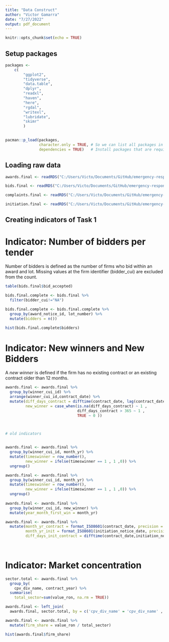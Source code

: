```yaml
---
title: "Data Construct"
author: "Victor Gamarra"
date: "7/27/2022"
output: pdf_document
---
```


```r
knitr::opts_chunk$set(echo = TRUE)
```

## Setup packages

```r
packages <-
	c(
		"ggplot2",
		"tidyverse",
		"data.table",
		"dplyr",
		"readxl",
		"haven",
		"here",
		"rgdal",
		"writexl",
		"lubridate",
		"skimr"
		)
  

pacman::p_load(packages,
               character.only = TRUE, # So we can list all packages in a single vector
               dependencies = TRUE)   # Install packages that are required by the packages we listed

```


## Loading raw data

```r

awards.final <- readRDS("C:/Users/Victo/Documents/GitHub/emergency-response-procurement/02-R/4-datasets/1-raw/awards_data.Rda")

bids.final <- readRDS("C:/Users/Victo/Documents/GitHub/emergency-response-procurement/02-R/4-datasets/1-raw/bids_data.Rda")

complaints.final <- readRDS("C:/Users/Victo/Documents/GitHub/emergency-response-procurement/02-R/4-datasets/1-raw/complaints_data.Rda")

initiation.final <- readRDS("C:/Users/Victo/Documents/GitHub/emergency-response-procurement/02-R/4-datasets/1-raw/initiation_data.Rda")

```


## Creating indicators of Task 1


# Indicator: Number of bidders per tender

Number of bidders is defined as the number of firms who bid within an award and lot. Missing values at the firm identifier (bidder_cui) are excluded from the count.

```r

table(bids.final$bid_accepted)

bids.final.complete <- bids.final %>% 
  filter(bidder_cui!="NA")

bids.final.complete <- bids.final.complete %>% 
  group_by(award_notice_id, lot_number) %>% 
  mutate(bidders = n())

hist(bids.final.complete$bidders)


```

# Indicator: New winners and New Bidders

A *new winner* is defined if the firm has no existing contract or an existing contract older than 12 months. 

```r


awards.final <- awards.final %>% 
  group_by(winner_cui_id) %>% 
  arrange(winner_cui_id,contract_date) %>% 
  mutate(diff_days_contract = difftime(contract_date, lag(contract_date) , units = "days"),
         new_winner = case_when(is.na(diff_days_contract) ~ 1 ,
                                diff_days_contract > 365 ~ 1 ,
                                TRUE ~ 0 ))
         


# old indicators


awards.final <- awards.final %>% 
  group_by(winner_cui_id, month_yr) %>% 
  mutate(timeswinner = row_number(),
         new_winner = ifelse(timeswinner == 1 , 1 ,0)) %>% 
  ungroup()

awards.final <- awards.final %>% 
  group_by(winner_cui_id, month_yr) %>% 
  mutate(timeswinner = row_number(),
         new_winner = ifelse(timeswinner == 1 , 1 ,0)) %>% 
  ungroup()
  
awards.final <- awards.final %>% 
  group_by(winner_cui_id, new_winner) %>% 
  mutate(year_month_first_win = month_yr)

awards.final <- awards.final %>% 
  mutate(month_yr_contract = format_ISO8601(contract_date, precision = "ym"),
         month_yr_init = format_ISO8601(initiation_notice_date, precision = "ym"),
         diff_days_init_contract = difftime(contract_date,initiation_notice_date , units = "days"))

 

```

# Indicator: Market concentration 


```r

sector.total <- awards.final %>% 
  group_by(
    cpv_div_name, contract_year) %>% 
  summarise(
    total_sector=sum(value_ron, na.rm = TRUE))

awards.final <- left_join(
  awards.final, sector.total, by = c('cpv_div_name' = 'cpv_div_name' , 'contract_year' = 'contract_year')) 

awards.final <- awards.final %>% 
  mutate(firm_share = value_ron / total_sector)

hist(awards.final$firm_share)



```


